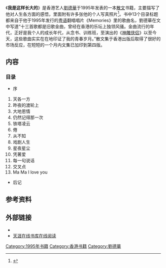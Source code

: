 {{Infobox Book | 
| name         = 我是这样长大的
| title_orig   = 
| image        = [[File:Andylau_book_1995.jpg|200px]]
| author       = [[劉德華|劉德華]]
| cover_artist = 
| country      = [[香港|香港]]
| language     = [[中文|中文]]
| genre        = [[散文|散文]]、[[传记|传记]]、[[写真|写真]]
| publisher    = 学林出版社·时报出版（香港）公司
| release_date = 1995年11月
| media_type   = 
| pages        = 107页
| isbn         = 9787806161876
| dewey        = 
| congress     = 
| price        = 
| oclc         = 
}}
《'''我是这样长大的'''》是香港艺人[[劉德華|劉德華]]于1995年发表的一本[[散文|散文]]书籍，主要描写了他对人生各方面的感悟，里面附有许多张他的个人写真照片<ref>{{cite web |url=http://www.piaodown.com/soft/36368.htm |language= |title=《刘德华—我是这样长大的》PDF格式 |publisher=飘荡软件 |date=2009-11-27 |accessdate= |archive-url=https://web.archive.org/web/20130622155827/http://www.piaodown.com/soft/36368.htm |archive-date=2013-06-22 |dead-url=yes }}</ref>。书中13个目录标题都来自于他于1995年发行的[[粤语|粤语]]翻唱唱片《Memories》里的歌曲名，劉德華在文中写道“十三首歌都是旧歌金曲，曾经在香港的乐坛上独领风骚。金曲流行的年代，正好是我个人的成长年代，从念书、训练班，至演出的《[[神雕侠侣|神雕侠侣]]》以至今天，这些歌曲实实在在地印证了我的青春岁月。”散文集于香港出版后取得了很好的市场反应，在短短的一个月内文集已加印到第四版。

== 内容 ==

=== 目录 ===
*序
#天各一方
#昨夜的渡轮上
#大地恩情
#仍然记得那一次
#铁塔凌云
#倦
#从不知
#戏剧人生
#星夜星尘
#凭著爱
#每一句说话
#交叉点
#Ma Ma I love you
*后记

== 参考资料 ==
{{reflist}}

== 外部链接 ==
*{{douban|1866100|我是这样长大的}}
*[https://web.archive.org/web/20120512235709/http://www.tianyabook.com/renwu2005/js/l/liudehua/000/001.htm 天涯在线书库在线阅读]

{{刘德华}}
{{DEFAULTSORT:WO SHI}}
[[Category:1995年书籍|Category:1995年书籍]]
[[Category:香港书籍|Category:香港书籍]]
[[Category:劉德華|Category:劉德華]]